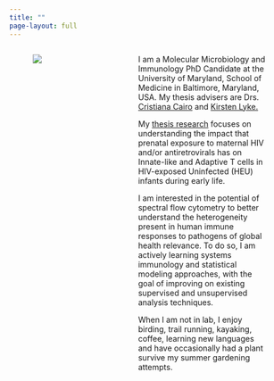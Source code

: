 ```yaml
---
title: ""
page-layout: full
---
```

:::: columns

::: {.column width="5%"}
:::

::: {.column width="30%"}
![](images/RecentPicture.png)
:::

::: {.column width="5%"}

:::

::: {.column width="55%"}
I am a Molecular Microbiology and Immunology PhD Candidate at the University of Maryland, School of Medicine in Baltimore, Maryland, USA. My thesis advisers are Drs. [Cristiana Cairo](https://www.medschool.umaryland.edu/profiles/Cairo-Cristiana/) and [Kirsten Lyke.](https://www.medschool.umaryland.edu/profiles/Lyke-Kirsten/)

My [thesis research](research.qmd) focuses on understanding the impact that prenatal exposure to maternal HIV and/or antiretrovirals has on Innate-like and Adaptive T cells in HIV-exposed Uninfected (HEU) infants during early life.

I am interested in the potential of spectral flow cytometry to better understand the heterogeneity present in human immune responses to pathogens of global health relevance. To do so, I am actively learning systems immunology and statistical modeling approaches, with the goal of improving on existing supervised and unsupervised analysis techniques.    

When I am not in lab, I enjoy birding, trail running, kayaking, coffee, learning new languages and have occasionally had a plant survive my summer gardening attempts. 
:::

::: {.column width="5%"}

:::

::::


